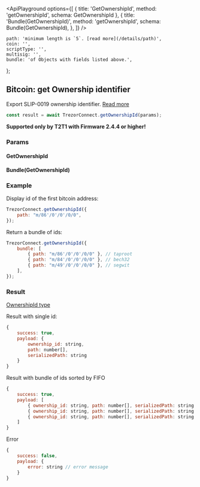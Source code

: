 


<ApiPlayground
    options={[
        { title: 'GetOwnershipId', method: 'getOwnershipId', schema: GetOwnershipId },
        {
            title: 'Bundle(GetOwnershipId)',
            method: 'getOwnershipId',
            schema: Bundle(GetOwnershipId),
        },
    ]}
/>

    path: 'minimum length is `5`. [read more](/details/path)',
    coin: '',
    scriptType: '',
    multisig: '',
    bundle: 'of Objects with fields listed above.',
};

## Bitcoin: get Ownership identifier

Export SLIP-0019 ownership identifier. [Read more](https://github.com/satoshilabs/slips/blob/master/slip-0019.md#ownership-identifier)

```javascript
const result = await TrezorConnect.getOwnershipId(params);
```

<Callout type="info">**Supported only by T2T1 with Firmware 2.4.4 or higher!**</Callout>

### Params

<CommonParamsLink />

#### GetOwnershipId

<ParamsTable schema={GetOwnershipId} descriptions={paramDescriptions} />

#### Bundle(GetOwnershipId)

<Param name="bundle" type="`Array` of Objects with above schema" />

### Example

Display id of the first bitcoin address:

```javascript
TrezorConnect.getOwnershipId({
    path: "m/86'/0'/0'/0/0",
});
```

Return a bundle of ids:

```javascript
TrezorConnect.getOwnershipId({
    bundle: [
        { path: "m/86'/0'/0'/0/0" }, // taproot
        { path: "m/84'/0'/0'/0/0" }, // bech32
        { path: "m/49'/0'/0'/0/0" }, // segwit
    ],
});
```

### Result

[OwnershipId type](https://github.com/trezor/trezor-suite/blob/develop/packages/connect/src/types/api/getOwnershipId.ts)

Result with single id:

```javascript
{
    success: true,
    payload: {
        ownership_id: string,
        path: number[],
        serializedPath: string
    }
}
```

Result with bundle of ids sorted by FIFO

```javascript
{
    success: true,
    payload: [
        { ownership_id: string, path: number[], serializedPath: string }, // taproot
        { ownership_id: string, path: number[], serializedPath: string }, // bech32
        { ownership_id: string, path: number[], serializedPath: string }  // segwit
    ]
}
```

Error

```javascript
{
    success: false,
    payload: {
        error: string // error message
    }
}
```
